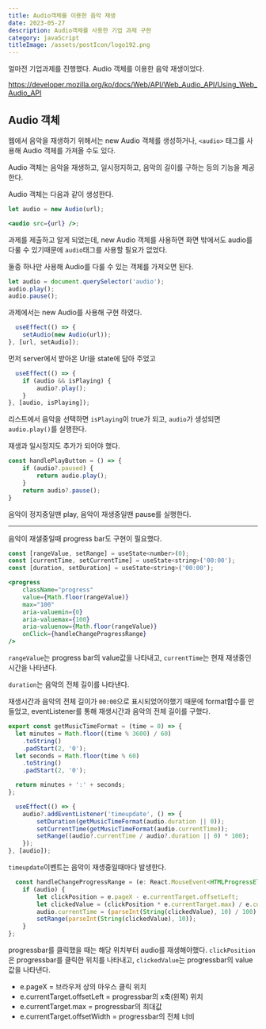 ```yaml
---
title: Audio객체를 이용한 음악 재생
date: 2023-05-27
description: Audio객체를 사용한 기업 과제 구현
category: javaScript
titleImage: /assets/postIcon/logo192.png
---
```


얼마전 기업과제를 진행했다. Audio 객체를 이용한 음악 재생이었다.

https://developer.mozilla.org/ko/docs/Web/API/Web_Audio_API/Using_Web_Audio_API

## Audio 객체
웹에서 음악을 재생하기 위해서는 new Audio 객체를 생성하거나, `<audio>` 태그를 사용해 Audio 객체를 가져올 수도 있다.

Audio 객체는 음악을 재생하고, 일시정지하고, 음악의 길이를 구하는 등의 기능을 제공한다.

Audio 객체는 다음과 같이 생성한다.

```jsx
let audio = new Audio(url);
```

```jsx
<audio src={url} />;
```

과제를 제출하고 알게 되었는데, new Audio 객체를 사용하면 화면 밖에서도 audio를 다룰 수 있기때문에 `audio`태그를 사용할 필요가 없었다.

둘중 하나만 사용해 Audio를 다룰 수 있는 객체를 가져오면 된다.

```javascript
let audio = document.querySelector('audio');
audio.play();
audio.pause();
```

과제에서는 new Audio를 사용해 구현 하였다.
```jsx
  useEffect(() => {
    setAudio(new Audio(url));
}, [url, setAudio]);
```
먼저 server에서 받아온 Url을 state에 담아 주었고

```jsx
  useEffect(() => {
    if (audio && isPlaying) {
        audio?.play();
    }
}, [audio, isPlaying]);
```

리스트에서 음악을 선택하면 `isPlaying`이 true가 되고, `audio`가 생성되면 `audio.play()`를 실행한다.

재생과 일시정지도 추가가 되어야 했다.

```jsx
const handlePlayButton = () => {
    if (audio?.paused) {
        return audio.play();
    }
    return audio?.pause();
}
```
음악이 정지중일땐 play, 음악이 재생중일땐 pause를 실행한다.

---

음악이 재샐중일때 progress bar도 구현이 필요했다.

```jsx
const [rangeValue, setRange] = useState<number>(0);
const [currentTime, setCurrentTime] = useState<string>('00:00');
const [duration, setDuration] = useState<string>('00:00');

<progress
    className="progress"
    value={Math.floor(rangeValue)}
    max="100"
    aria-valuemin={0}
    aria-valuemax={100}
    aria-valuenow={Math.floor(rangeValue)}
    onClick={handleChangeProgressRange}
/>
```

`rangeValue`는 progress bar의 value값을 나타내고, `currentTime`는 현재 재생중인 시간을 나타낸다.

`duration`는 음악의 전체 길이를 나타낸다.

재생시간과 음악의 전체 길이가 `00:00`으로 표시되었어야했기 때문에 format함수를 만들었고, eventListener를 통해 재생시간과 음악의 전체 길이를 구했다.

```js
export const getMusicTimeFormat = (time = 0) => {
  let minutes = Math.floor((time % 3600) / 60)
    .toString()
    .padStart(2, '0');
  let seconds = Math.floor(time % 60)
    .toString()
    .padStart(2, '0');

  return minutes + ':' + seconds;
};
```
```jsx
  useEffect(() => {
    audio?.addEventListener('timeupdate', () => {
        setDuration(getMusicTimeFormat(audio.duration || 0));
        setCurrentTime(getMusicTimeFormat(audio.currentTime));
        setRange((audio?.currentTime / audio?.duration || 0) * 100);
    });
}, [audio]);
````

`timeupdate`이벤트는 음악이 재생중일때마다 발생한다.

```js
  const handleChangeProgressRange = (e: React.MouseEvent<HTMLProgressElement>) => {
    if (audio) {
        let clickPosition = e.pageX - e.currentTarget.offsetLeft;
        let clickedValue = (clickPosition * e.currentTarget.max) / e.currentTarget.offsetWidth;
        audio.currentTime = (parseInt(String(clickedValue), 10) / 100) * audio.duration;
        setRange(parseInt(String(clickedValue), 10));
    }
};
```
progressbar를 클릭했을 때는 해당 위치부터 audio를 재생해야했다.
`clickPosition`은 progressbar를 클릭한 위치를 나타내고, `clickedValue`는 progressbar의 value값을 나타낸다.

- e.pageX = 브라우저 상의 마우스 클릭 위치
- e.currentTarget.offsetLeft = progressbar의 x축(왼쪽) 위치
- e.currentTarget.max = progressbar의 최대값
- e.currentTarget.offsetWidth = progressbar의 전체 너비


